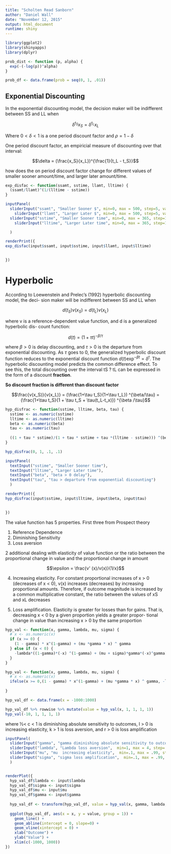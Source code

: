 ```yaml
---
title: "Scholten Read Sanborn"
author: "Daniel Wall"
date: "November 12, 2015"
output: html_document
runtime: shiny
---
```


```r
library(ggplot2)
library(shinyapps)
library(dplyr)
```


```r
prob_dist <- function (p, alpha) {
  exp(-(-log(p))^alpha)
}

prob_df <- data.frame(prob = seq(0, 1, .01))

```

## Exponential Discounting

In the exponential discounting model, the decision maker will be indifferent between SS and LL when

$$\delta^{t_S}x_S = \delta^{t_L}x_L$$


Where $0 < \delta < 1$ is a one period discount factor and $\rho = 1 - \delta$

One period discount factor, an empiricial measure of discounting over that interval:

$$\delta = (\frac{x_S}{x_L})^{\frac{1}{t_L - t_S}}$$


how does the on period discount factor change for different values  of smaller sooner amount/time, and larger later amount/time. 

```r
exp_disfac <- function(ssamt, sstime, llamt, lltime) {
  (ssamt/llamt)^(1/(lltime - sstime))
}


```



```r
inputPanel(
  sliderInput("ssamt", "Smaller Sooner $", min=0, max = 500, step=5, value= 10),
    sliderInput("llamt", "Larger Later $", min=0, max = 500, step=5, value= 20),
  sliderInput("sstime", "Smaller Sooner time", min=0, max = 365, step=1, value= 1),
    sliderInput("lltime", "Larger Later time", min=0, max = 365, step=1, value= 2)

  )

renderPrint({
exp_disfac(input$ssamt, input$sstime, input$llamt, input$lltime) 

  
})

```

# Hyperbolic


According to Loewenstein and Prelec’s (1992) hyperbolic discounting model, the deci-
sion maker will be indifferent between SS and LL when 

$$d(t_S)v(x_S) = d(t_L)v(x_L)$$

where v is a reference-dependent value function, and d is a generalized hyperbolic dis- count function:

$$d(t) = (1 + \tau t)^{-\beta/\tau}$$

where $\beta > 0$ is delay discounting, and $\tau > 0$ is the departure from exponential discounting. As $\tau$ goes to 0, the generalized hyperbolic discount function reduces to the exponential discount function $d(t)\exp^{-\beta t} = \delta^t$. The hyperbolic discounting model predicts the common difference effect. To see this, the total discounting over the interval tS ? tL can be expressed in the form of a discount **fraction**. 

__So discount fraction is different than discount factor__


$$\frac{v(x_S)}{v(x_L)} = (\frac{1+\tau t_S}{1+\tau t_L}) ^{\beta/\tau} = (\frac{1+\tau t_S}{1 + \tau t_S + \tau(t_L-t_x)}) ^{\beta /\tau}$$


```r
hyp_disfrac <- function(sstime, lltime, beta, tau) {
  sstime <- as.numeric(sstime)
  lltime <- as.numeric(lltime)
  beta <- as.numeric(beta)
  tau <- as.numeric(tau)
  
  ((1 + tau * sstime)/(1 + tau * sstime + tau *(lltime - sstime))) ^(beta/tau)
}

hyp_disfrac(0, 1, .1, .1)
```


```r
inputPanel(
  textInput("sstime", "Smaller Sooner time"),
  textInput("lltime", "Larger Later time"),
  textInput("beta", "beta > 0 delay"),
  textInput("tau", "tau > departure from exponential discounting")
  )

renderPrint({
hyp_disfrac(input$sstime, input$lltime, input$beta, input$tau)

  
})

```


The value function has 5 properties. First three from Prospect theory

1. Reference Dependence
2. Diminishing Sensitivity
3. Loss aversion

2 additional dealing with elasticity of value function or the ratio between the proportional change in value and the proportional change in amount

$$\epsilon = \frac{v' (x)/v(x)}{1/x}$$

4. Increasing elasticity. For constant proportional increases of x > 0 (decreases of x < 0), v(x) increases (decreases) by increasing proportional amounts. Therefore, if outcome magnitude is increased by a common multiplicative constant, the ratio between the values of xS and xL decreases

5. Loss amplification. Elasticity is greater for losses than for gains. That is, decreasing x < 0 by a given proportion yields a greater propor- tional change in value than increasing x > 0 by the same proportion


```r
hyp_val <- function(x, gamma, lambda, mu, sigma) {
  # x <- as.numeric(x)
  if (x >= 0) {
    (1 - gamma) * x^(1-gamma) + (mu *gamma * x) ^ gamma
  } else if (x < 0) {
    -lambda*((1-gamma)*(-x) ^(1-gamma) + (mu + sigma)*gamma*(-x)^gamma)
  } 
}

hyp_val <- function(x, gamma, lambda, mu, sigma) {
  # x <- as.numeric(x)
  ifelse(x >= 0,(1 - gamma) * x^(1-gamma) + (mu *gamma * x) ^ gamma, -lambda*((1-gamma)*(-x) ^(1-gamma) + (mu + sigma)*gamma*(-x)^gamma))
  
}

hyp_val_df <- data.frame(x = -1000:1000)

hyp_val_df %>% rowwise %>% mutate(value = hyp_val(x, 1, 1, 1, 1))
hyp_val(-10, 1, 1, 1, 1)

```

where ½< c < 1 is diminishing absolute sensitivity to outcomes, l > 0 is increasing elasticity, k > 1 is loss aversion, and r > 0 is loss amplification



```r
inputPanel(
  sliderInput("gamma", "gamma diminishing absolute sensitivity to outcomes",  min=.1, max = .99, step=.001, value= .1),
  sliderInput("lambda", "Lambda loss aversion",  min=1, max = 4, step=.001, value= .1),
  sliderInput("mu", "mu  increasing elasticity",  min=.1, max = .99, step=.001, value= .1),
  sliderInput("sigma", "sigma loss amplification",  min=.1, max = .99, step=.001, value= .1)
  )


renderPlot({
  hyp_val_df$lambda <- input$lambda
  hyp_val_df$sigma <- input$sigma
  hyp_val_df$mu <- input$mu
  hyp_val_df$gamma <- input$gamma
  
  hyp_val_df <- transform(hyp_val_df, value = hyp_val(x, gamma, lambda, mu, sigma))
  
  ggplot(hyp_val_df, aes(x = x, y = value, group = 1)) +
    geom_line() +
    geom_abline(intercept = 0, slope=0) +
    geom_vline(xintercept = 0) +
    xlab("Outcome") +
    ylab("Value") +
    xlim(c(-1000, 1000))
})



```
